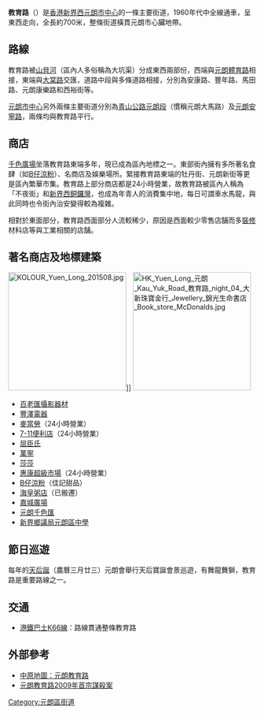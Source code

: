 {{Otheruses|教育路}}
{{Infobox Hong Kong Road
| 中文街道名稱 = 教育路
| 英文街道名稱 =  Kau Yuk Road
| 圖片         =  File:Kau Yuk Road 201706.jpg
| 圖片說明     = 教育路近馬田路一段 (2017年)
| 路段總長度   =  0.7
| 行車線數量   = 2線雙程
| 所在地區     =  [[元朗區|元朗區]]
| 起點         =  [[元朗區|元朗區]][[大棠路|大棠路]]
| 終點         =  [[元朗區|元朗區]][[元朗體育路|體育路]]
}}
'''教育路'''（{{lang-en|Kau Yuk Road}}）是[[香港|香港]][[新界西|新界西]][[元朗|元朗]][[元朗市中心|市中心]]的一條主要街道，1960年代中全線通車，呈東西走向，全長約700米，整條街道橫貫元朗市心臟地帶。

== 路線 ==
教育路被[[山貝河|山貝河]]（區內人多俗稱為大坑渠）分成東西兩部份，西端與[[元朗體育路|元朗體育路]]相接，東端與[[大棠路|大棠路]]交匯，道路中段與多條道路相接，分別為安康路、豐年路、馬田路、元朗康樂路和西裕街等。

[[元朗市中心|元朗市中心]]另外兩條主要街道分別為[[青山公路－元朗段|青山公路元朗段]]（慣稱元朗大馬路）及[[元朗安寧路|元朗安寧路]]，兩條均與教育路平行。

== 商店 ==
[[千色廣場|千色廣場]]坐落教育路東端多年，現已成為區內地標之一。東部街內擁有多所著名食肆（如[[B仔涼粉|B仔涼粉]]）、名商店及娛樂場所。緊接教育路東端的牡丹街、元朗新街等更是區內繁華市集。教育路上部分商店都是24小時營業，故教育路被區內人稱為「不夜街」和[[新界西|新界西]][[銅鑼灣|銅鑼灣]]，也成為年青人的消費集中地，每日可謂車水馬龍，與此同時也令街內治安變得較為複雜。

相對於東面部分，教育路西面部分人流較稀少，原因是西面較少零售店舗而多[[裝修|裝修]]材料店等與工業相關的店舗。

== 著名商店及地標建築 ==
[[File:KOLOUR_Yuen_Long_201508.jpg|240px]]]]
[[File:HK_Yuen_Long_元朗_Kau_Yuk_Road_教育路_night_04_大新珠寶金行_Jewellery_錦光生命書店_Book_store_McDonalds.jpg|240px]]
* [[百老匯攝影器材|百老匯攝影器材]]
* [[豐澤電器|豐澤電器]]
* [[麥當勞|麥當勞]]（24小時營業）
* [[7-11便利店|7-11便利店]]（24小時營業）
* [[屈臣氏|屈臣氏]]
* [[萬寧_(零售商)|萬寧]]
* [[莎莎|莎莎]]
* [[惠康超級市場|惠康超級市場]]（24小時營業）
* [[B仔涼粉|B仔涼粉]]（佳記甜品）
* [[海皇粥店|海皇粥店]]（已搬遷）
* [[嘉城廣場|嘉城廣場]]
* [[元朗千色匯|元朗千色匯]]
* [[新界鄉議局元朗區中學|新界鄉議局元朗區中學]]

{{commonscat|Kau Yuk Road}}

== 節日巡遊 ==
每年的[[天后誕|天后誕]]（農曆三月廿三）元朗會舉行天后寶誕會景巡遊，有舞龍舞獅，教育路是重要路線之一。

== 交通 ==
* [[港鐵巴士|港鐵巴士]][[港鐵巴士K66線|K66線]]：路線貫通整條教育路

== 外部參考 ==
* [http://www.centamap.com/gc/centamaplocation.aspx?x=820669&y=833730&sx=820669.99288&sy=833730.5423&z=4&lg=b5 中原地圖：元朗教育路]
* [https://web.archive.org/web/20090105070009/http://www.hkdailynews.com.hk/news.php?id=20302 元朗教育路2009年首宗謀殺案]

[[Category:元朗區街道|Category:元朗區街道]]